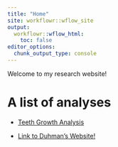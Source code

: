 ```yaml
---
title: "Home"
site: workflowr::wflow_site
output:
  workflowr::wflow_html:
    toc: false
editor_options:
  chunk_output_type: console
---
```


Welcome to my research website!

# A list of analyses

* [Teeth Growth Analysis](teeth.html)

* [Link to Duhman's Website!](https://duhmanm.github.io/Website/)
